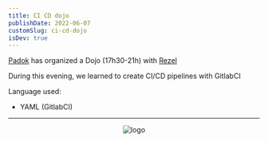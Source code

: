 ```yaml
---
title: CI CD dojo
publishDate: 2022-06-07
customSlug: ci-cd-dojo
isDev: true
---
```


[Padok](https://www.padok.fr/) has organized a Dojo (17h30-21h) with [Rezel](https://rezel.net)

During this evening, we learned to create CI/CD pipelines with GitlabCI

Language used:

- YAML (GitlabCI)

---



<div style="text-align: center">
    <Image src={logo} alt="logo" height={100}/>
</div>

